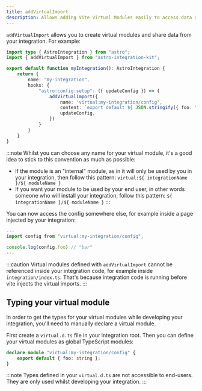 ```yaml
---
title: addVirtualImport
description: Allows adding Vite Virtual Modules easily to access data across your integration.
---
```


`addVirtualImport` allows you to create virtual modules and share data from your integration. For example:

```ts title="integration/index.ts"
import type { AstroIntegration } from "astro";
import { addVirtualImport } from "astro-integration-kit";

export default function myIntegration(): AstroIntegration {
    return {
        name: "my-integration",
        hooks: {
            "astro:config:setup": ({ updateConfig }) => {
                addVirtualImport({
                    name: 'virtual:my-integration/config',
                    content: `export default ${ JSON.stringify({ foo: "bar" }) }`,
                    updateConfig,
                })
            }
        }
    }
}
```

:::note
Whilst you can choose any name for your virtual module, it's a good idea to stick to this convention as much as possible:

- If the module is an "internal" module, as in it will only be used by you in your integration, then follow this pattern: `virtual:${ integrationName }/${ moduleName }`
- If you want your module to be used by your end user, in other words someone who will install your integration, follow this pattern: `${ integrationName }/${ moduleName }`
::: 

You can now access the config somewhere else, for example inside a page injected by your integration:

```ts title="my-integration/src/pages/index.astro"
---
import config from "virtual:my-integration/config",

console.log(config.foo) // "bar"
---
```

:::caution
Virtual modules defined with `addVirtualImport` cannot be referenced inside your integration code, for example inside `integration/index.ts`. That's because integration code is running before vite injects the virtual imports.
:::

## Typing your virtual module

In order to get the types for your virtual modules while developing your integration, you'll need to manually declare a virtual module.

First create a `virtual.d.ts` file in your integration root. Then you can define your virtual modules as global TypeScript modules:

```ts title="my-integration/virtual.d.ts"
declare module "virtual:my-integration/config" {
    export default { foo: string };
}
```

:::note
Types defined in your `virtual.d.ts` are not accessible to end-users. They are only used whilst developing your integration.
:::
